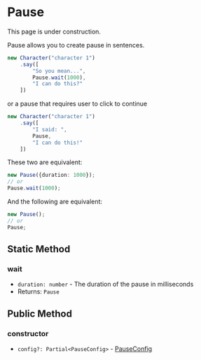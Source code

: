 
# Pause

<Callout type="warning" emoji="⚠️">
    This page is under construction.
</Callout>

Pause allows you to create pause in sentences.

```ts
new Character("character 1")
    .say([
        "So you mean...",
        Pause.wait(1000),
        "I can do this?"
    ])
```

or a pause that requires user to click to continue

```ts
new Character("character 1")
    .say([
        "I said: ",
        Pause,
        "I can do this!"
    ])
```

These two are equivalent: 

```ts
new Pause({duration: 1000});
// or
Pause.wait(1000);
```

And the following are equivalent:

```ts
new Pause();
// or
Pause;
```

## Static Method

### wait

<Steps>

- `duration: number` - The duration of the pause in milliseconds
- Returns: `Pause`

</Steps>

## Public Method

### constructor

<Steps>

- `config?: Partial<PauseConfig>` - [PauseConfig](../types/PauseConfig)

</Steps>
